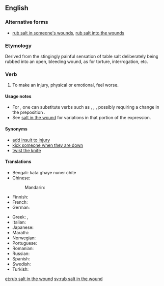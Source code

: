 ==English==

===Alternative forms===
* [[rub salt in someone's wounds]], [[rub salt into the wounds]]

===Etymology===
Derived from the stingingly painful sensation of table salt deliberately being rubbed into an open, bleeding wound, as for torture, interrogation, etc.

===Verb===
{{head|en|verb|head=[[rub]] [[salt in the wound]]}}

# {{context|idiomatic|lang=en}} To make an injury, physical or emotional, feel worse.

====Usage notes====
* For {{term|rub}}, one can substitute verbs such as {{term|add}}, {{term|pour}}, {{term|put}}, possibly requiring a change in the preposition {{term|in}}.
* See [[salt in the wound]] for variations in that portion of the expression.

====Synonyms====
* [[add insult to injury]]
* [[kick someone when they are down]]
* [[twist the knife]]

====Translations====
{{trans-top|to make an injury feel worse}}
* Bengali: kata ghaye nuner chite
* Chinese:
*: Mandarin: {{t+|cmn|雪上加霜|tr=xuě shàng jiā shuāng|sc=Hani}}
* Finnish: {{t|fi|vääntää veistä haavassa}}
* French: {{t+|fr|remuer le couteau dans la plaie}}
* German: {{t|de|Finger auf die Wunde legen}}
{{trans-mid}}
* Greek: {{t|el|ρίχνω αλάτι στην πληγή}}, {{t|el|ξύνω πληγές}}
* Italian: {{t|it|mettere il dito nella piaga}}
* Japanese: {{t|ja|傷口に塩を塗る|tr=kizuguchi-ni shio-o nuru|sc=Jpan}}
* Marathi: {{t|mr|to make an injury feel worse|tr=जखमेवर मिठ चोळणे|sc=Deva}}
* Norwegian: {{t|no|strø salt i såret}}
* Portuguese: {{t|pt|esfregar sal na ferida}}
* Romanian: {{t|ro|a pune sare pe rană}}
* Russian: {{t|ru|сы́пать соль на ра́ну}}
* Spanish: {{t|es|frotar sal en la herida}}
* Swedish: {{t|sv|strö salt i såren}}
* Turkish: {{t|tr|yaraya tuz basmak}}
{{trans-bottom}}

[[et:rub salt in the wound]]
[[sv:rub salt in the wound]]